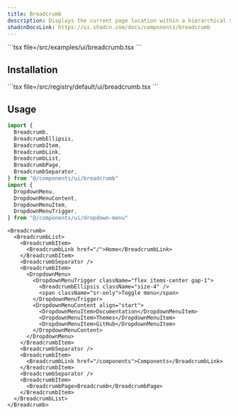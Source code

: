 ```yaml
---
title: Breadcrumb
description: Displays the current page location within a hierarchical structure.
shadcnDocsLink: https://ui.shadcn.com/docs/components/breadcrumb
---
```


<ComponentPreview component="breadcrumb">
  ```tsx file=<rootDir>/src/examples/ui/breadcrumb.tsx
  ```
</ComponentPreview>

## Installation

<Installation component="breadcrumb">
  ```tsx file=<rootDir>/src/registry/default/ui/breadcrumb.tsx
  ```
</Installation>

## Usage

```ts
import {
  Breadcrumb,
  BreadcrumbEllipsis,
  BreadcrumbItem,
  BreadcrumbLink,
  BreadcrumbList,
  BreadcrumbPage,
  BreadcrumbSeparator,
} from "@/components/ui/breadcrumb"
import {
  DropdownMenu,
  DropdownMenuContent,
  DropdownMenuItem,
  DropdownMenuTrigger,
} from "@/components/ui/dropdown-menu"
```

```tsx
<Breadcrumb>
  <BreadcrumbList>
    <BreadcrumbItem>
      <BreadcrumbLink href="/">Home</BreadcrumbLink>
    </BreadcrumbItem>
    <BreadcrumbSeparator />
    <BreadcrumbItem>
      <DropdownMenu>
        <DropdownMenuTrigger className="flex items-center gap-1">
          <BreadcrumbEllipsis className="size-4" />
          <span className="sr-only">Toggle menu</span>
        </DropdownMenuTrigger>
        <DropdownMenuContent align="start">
          <DropdownMenuItem>Documentation</DropdownMenuItem>
          <DropdownMenuItem>Themes</DropdownMenuItem>
          <DropdownMenuItem>GitHub</DropdownMenuItem>
        </DropdownMenuContent>
      </DropdownMenu>
    </BreadcrumbItem>
    <BreadcrumbSeparator />
    <BreadcrumbItem>
      <BreadcrumbLink href="/components">Components</BreadcrumbLink>
    </BreadcrumbItem>
    <BreadcrumbSeparator />
    <BreadcrumbItem>
      <BreadcrumbPage>Breadcrumb</BreadcrumbPage>
    </BreadcrumbItem>
  </BreadcrumbList>
</Breadcrumb>
```
